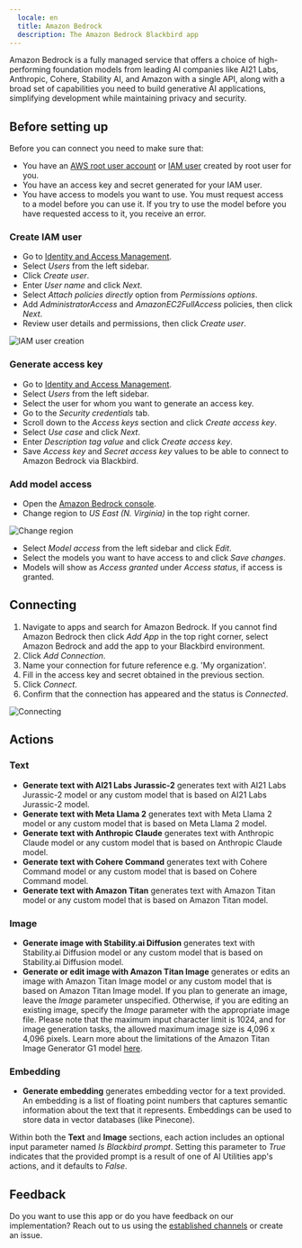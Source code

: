 ```yaml
---
  locale: en
  title: Amazon Bedrock
  description: The Amazon Bedrock Blackbird app
---
```


<LinkCard title="View on Github" target="_blank" href="https://github.com/bb-io/AmazonBedrock" icon="github" />

Amazon Bedrock is a fully managed service that offers a choice of high-performing foundation models from leading AI companies like AI21 Labs, Anthropic, Cohere, Stability AI, and Amazon with a single API, along with a broad set of capabilities you need to build generative AI applications, simplifying development while maintaining privacy and security.

## Before setting up

Before you can connect you need to make sure that:

- You have an [AWS root user account](https://docs.aws.amazon.com/IAM/latest/UserGuide/id_root-user.html) or [IAM user](https://docs.aws.amazon.com/IAM/latest/UserGuide/introduction_identity-management.html) created by root user for you.
- You have an access key and secret generated for your IAM user.
- You have access to models you want to use. You must request access to a model before you can use it. If you try to use the model before you have requested access to it, you receive an error.

### Create IAM user

- Go to [Identity and Access Management](https://console.aws.amazon.com/iamv2/home).
- Select _Users_ from the left sidebar.
- Click _Create user_.
- Enter _User name_ and click _Next_.
- Select _Attach policies directly_ option from _Permissions options_.
- Add _AdministratorAccess_ and _AmazonEC2FullAccess_ policies, then click _Next_.
- Review user details and permissions, then click _Create user_.

![IAM user creation](https://raw.githubusercontent.com/bb-io/AmazonBedrock/main/image/README/iam_user_creation.png)

### Generate access key

- Go to [Identity and Access Management](https://console.aws.amazon.com/iamv2/home).
- Select _Users_ from the left sidebar.
- Select the user for whom you want to generate an access key.
- Go to the _Security credentials_ tab.
- Scroll down to the _Access keys_ section and click _Create access key_.
- Select _Use case_ and click _Next_.
- Enter _Description tag value_ and click _Create access key_.
- Save _Access key_ and _Secret access key_ values to be able to connect to Amazon Bedrock via Blackbird.

### Add model access

- Open the [Amazon Bedrock console](https://console.aws.amazon.com/bedrock).
- Change region to _US East (N. Virginia)_ in the top right corner.

![Change region](https://raw.githubusercontent.com/bb-io/AmazonBedrock/main/image/README/region.png)

- Select _Model access_ from the left sidebar and click _Edit_.
- Select the models you want to have access to and click _Save changes_.
- Models will show as _Access granted_ under _Access status_, if access is granted.

## Connecting

1. Navigate to apps and search for Amazon Bedrock. If you cannot find Amazon Bedrock then click _Add App_ in the top right corner, select Amazon Bedrock and add the app to your Blackbird environment.
2. Click _Add Connection_.
3. Name your connection for future reference e.g. 'My organization'.
4. Fill in the access key and secret obtained in the previous section.
5. Click _Connect_.
6. Confirm that the connection has appeared and the status is _Connected_.

![Connecting](https://raw.githubusercontent.com/bb-io/AmazonBedrock/main/image/README/connecting.png)

## Actions

### Text

- **Generate text with AI21 Labs Jurassic-2** generates text with AI21 Labs Jurassic-2 model or any custom model that is based on AI21 Labs Jurassic-2 model.
- **Generate text with Meta Llama 2** generates text with Meta Llama 2 model or any custom model that is based on Meta Llama 2 model.
- **Generate text with Anthropic Claude** generates text with Anthropic Claude model or any custom model that is based on Anthropic Claude model.
- **Generate text with Cohere Command** generates text with Cohere Command model or any custom model that is based on Cohere Command model.
- **Generate text with Amazon Titan** generates text with Amazon Titan model or any custom model that is based on Amazon Titan model.

### Image

- **Generate image with Stability.ai Diffusion** generates text with Stability.ai Diffusion model or any custom model that is based on Stability.ai Diffusion model.
- **Generate or edit image with Amazon Titan Image** generates or edits an image with Amazon Titan Image model or any custom model that is based on Amazon Titan Image model. If you plan to generate an image, leave the _Image_ parameter unspecified. Otherwise, if you are editing an existing image, specify the _Image_ parameter with the appropriate image file. Please note that the maximum input character limit is 1024, and for image generation tasks, the allowed maximum image size is 4,096 x 4,096 pixels. Learn more about the limitations of the Amazon Titan Image Generator G1 model [here](https://docs.aws.amazon.com/bedrock/latest/userguide/titan-image-models.html).

### Embedding

- **Generate embedding** generates embedding vector for a text provided. An embedding is a list of floating point numbers that captures semantic information about the text that it represents. Embeddings can be used to store data in vector databases (like Pinecone).

Within both the **Text** and **Image** sections, each action includes an optional input parameter named _Is Blackbird prompt_. Setting this parameter to _True_ indicates that the provided prompt is a result of one of AI Utilities app's actions, and it defaults to _False_.

## Feedback

Do you want to use this app or do you have feedback on our implementation? Reach out to us using the [established channels](https://www.blackbird.io/) or create an issue.

